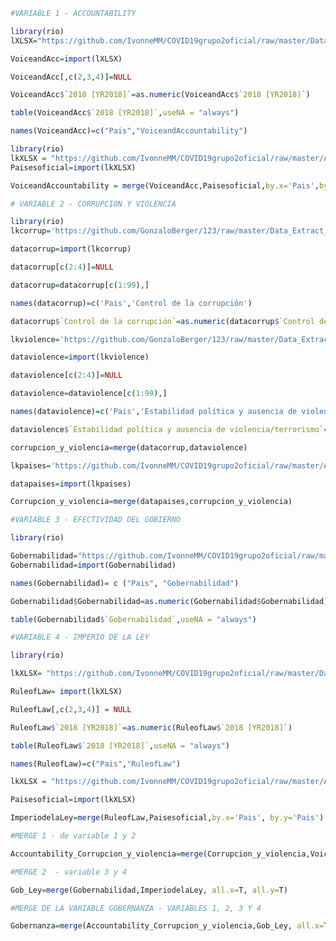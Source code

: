 ```r
#VARIABLE 1 - ACCOUNTABILITY

library(rio)
lXLSX="https://github.com/IvonneMM/COVID19grupo2oficial/raw/master/Data_From_Worldwide_Governance_Indicators_Voice%20and%20Accountability%20Percentile%20Rank.xlsx"

VoiceandAcc=import(lXLSX)

VoiceandAcc[,c(2,3,4)]=NULL

VoiceandAcc$`2018 [YR2018]`=as.numeric(VoiceandAcc$`2018 [YR2018]`)

table(VoiceandAcc$`2018 [YR2018]`,useNA = "always")

names(VoiceandAcc)=c("Pais","VoiceandAccountability")

library(rio)
lkXLSX = "https://github.com/IvonneMM/COVID19grupo2oficial/raw/master/America%20y%20Europa3%20(3)%20(1)%20(1).xls"
Paisesoficial=import(lkXLSX)

VoiceandAccountability = merge(VoiceandAcc,Paisesoficial,by.x='Pais',by.y='Pais')
```

```r
# VARIABLE 2 - CORRUPCION Y VIOLENCIA

library(rio)
lkcorrup='https://github.com/GonzaloBerger/123/raw/master/Data_Extract_From_Worldwide_Governance_control_of_corruption.xlsx'

datacorrup=import(lkcorrup)

datacorrup[c(2:4)]=NULL

datacorrup=datacorrup[c(1:99),]

names(datacorrup)=c('Pais','Control de la corrupción')

datacorrup$`Control de la corrupción`=as.numeric(datacorrup$`Control de la corrupción`)

lkviolence='https://github.com/GonzaloBerger/123/raw/master/Data_Extract_From_Worldwide_Governance_Indicators_political_stability_and_absence_of_violence.xlsx'

dataviolence=import(lkviolence)

dataviolence[c(2:4)]=NULL

dataviolence=dataviolence[c(1:99),]

names(dataviolence)=c('Pais','Estabilidad política y ausencia de violencia/terrorismo')

dataviolence$`Estabilidad política y ausencia de violencia/terrorismo`=as.numeric(dataviolence$`Estabilidad política y ausencia de violencia/terrorismo`)

corrupcion_y_violencia=merge(datacorrup,dataviolence)

lkpaises='https://github.com/IvonneMM/COVID19grupo2oficial/raw/master/America%20y%20Europa3%20(3)%20(1)%20(1).xls'

datapaises=import(lkpaises)

Corrupcion_y_violencia=merge(datapaises,corrupcion_y_violencia)

```

```r
#VARIABLE 3 - EFECTIVIDAD DEL GOBIERNO

library(rio)

Gobernabilidad="https://github.com/IvonneMM/COVID19grupo2oficial/raw/master/Data_Extract_From_Worldwide_Governance_Indicators%20(2)%20(1)%20(3).xls"
Gobernabilidad=import(Gobernabilidad)

names(Gobernabilidad)= c ("Pais", "Gobernabilidad")

Gobernabilidad$Gobernabilidad=as.numeric(Gobernabilidad$Gobernabilidad)

table(Gobernabilidad$`Gobernabilidad`,useNA = "always")
```



```r
#VARIABLE 4 - IMPERIO DE LA LEY

library(rio)

lkXLSX= "https://github.com/IvonneMM/COVID19grupo2oficial/raw/master/Data_From_Worldwide_Governance_Indicators_Rule%20of%20Law%20Percentile%20Rank.xlsx"

RuleofLaw= import(lkXLSX)

RuleofLaw[,c(2,3,4)] = NULL

RuleofLaw$`2018 [YR2018]`=as.numeric(RuleofLaw$`2018 [YR2018]`)

table(RuleofLaw$`2018 [YR2018]`,useNA = "always")

names(RuleofLaw)=c("Pais","RuleofLaw")

lkXLSX = "https://github.com/IvonneMM/COVID19grupo2oficial/raw/master/America%20y%20Europa3%20(3)%20(1)%20(1).xls"

Paisesoficial=import(lkXLSX)

ImperiodelaLey=merge(RuleofLaw,Paisesoficial,by.x='Pais', by.y='Pais')
```

```r
#MERGE 1 - de variable 1 y 2 

Accountability_Corrupcion_y_violencia=merge(Corrupcion_y_violencia,VoiceandAccountability,all.x=T, all.y=T)
```


```r
#MERGE 2  - variable 3 y 4 

Gob_Ley=merge(Gobernabilidad,ImperiodelaLey, all.x=T, all.y=T)
```

```r
#MERGE DE LA VARIABLE GOBERNANZA - VARIABLES 1, 2, 3 Y 4

Gobernanza=merge(Accountability_Corrupcion_y_violencia,Gob_Ley, all.x=T, all.y=T)
```



